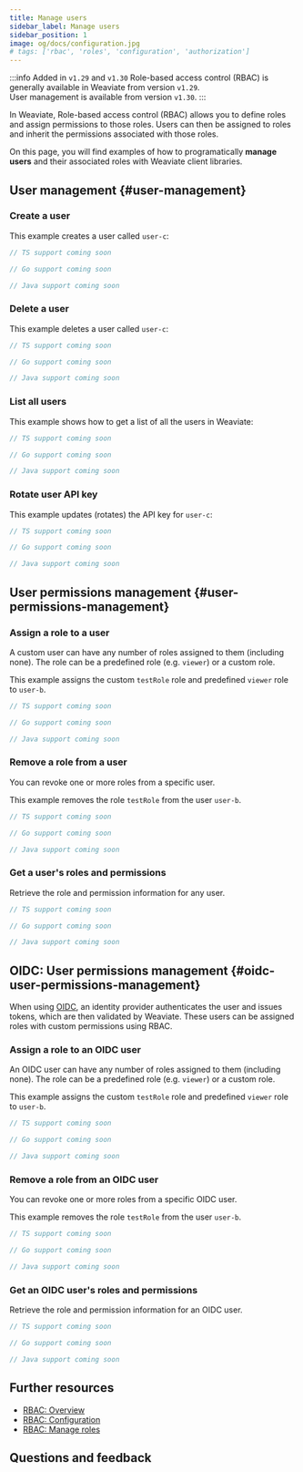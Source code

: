 ```yaml
---
title: Manage users
sidebar_label: Manage users
sidebar_position: 1
image: og/docs/configuration.jpg
# tags: ['rbac', 'roles', 'configuration', 'authorization']
---
```



:::info Added in `v1.29` and `v1.30`
Role-based access control (RBAC) is generally available in Weaviate from version `v1.29`.  
User management is available from version `v1.30`.
:::

In Weaviate, Role-based access control (RBAC) allows you to define roles and assign permissions to those roles. Users can then be assigned to roles and inherit the permissions associated with those roles.

On this page, you will find examples of how to programatically **manage users** and their associated roles with Weaviate client libraries.


<ConfigureRbac />

## User management <i class="fas fa-user-edit"></i> {#user-management}

### Create a user

This example creates a user called `user-c`:

<Tabs groupId="languages">
  <TabItem value="py" label="Python Client v4">
  <FilteredTextBlock
    text={UserPyCode}
    startMarker="# START CreateUser"
    endMarker="# END CreateUser"
    language="py"
  />
  </TabItem>
  <TabItem value="js" label="JS/TS Client v3">

```ts
// TS support coming soon
```

  </TabItem>
  <TabItem value="go" label="Go">

```go
// Go support coming soon
```

  </TabItem>
  <TabItem value="java" label="Java">

```java
// Java support coming soon
```

  </TabItem>
</Tabs>

### Delete a user

This example deletes a user called `user-c`:

<Tabs groupId="languages">
  <TabItem value="py" label="Python Client v4">
  <FilteredTextBlock
    text={UserPyCode}
    startMarker="# START DeleteUser"
    endMarker="# END DeleteUser"
    language="py"
  />
  </TabItem>
  <TabItem value="js" label="JS/TS Client v3">

```ts
// TS support coming soon
```

  </TabItem>
  <TabItem value="go" label="Go">

```go
// Go support coming soon
```

  </TabItem>
  <TabItem value="java" label="Java">

```java
// Java support coming soon
```

  </TabItem>
</Tabs>

### List all users

This example shows how to get a list of all the users in Weaviate:

<Tabs groupId="languages">
  <TabItem value="py" label="Python Client v4">
  <FilteredTextBlock
    text={UserPyCode}
    startMarker="# START ListAllUsers"
    endMarker="# END ListAllUsers"
    language="py"
  />
  </TabItem>
  <TabItem value="js" label="JS/TS Client v3">

```ts
// TS support coming soon
```

  </TabItem>
  <TabItem value="go" label="Go">

```go
// Go support coming soon
```

  </TabItem>
  <TabItem value="java" label="Java">

```java
// Java support coming soon
```

  </TabItem>
</Tabs>

### Rotate user API key

This example updates (rotates) the API key for `user-c`:

<Tabs groupId="languages">
  <TabItem value="py" label="Python Client v4">
  <FilteredTextBlock
    text={UserPyCode}
    startMarker="# START RotateApiKey"
    endMarker="# END RotateApiKey"
    language="py"
  />
  </TabItem>
  <TabItem value="js" label="JS/TS Client v3">

```ts
// TS support coming soon
```

  </TabItem>
  <TabItem value="go" label="Go">

```go
// Go support coming soon
```

  </TabItem>
  <TabItem value="java" label="Java">

```java
// Java support coming soon
```

  </TabItem>
</Tabs>

## User permissions management <i class="fas fa-user-lock"></i> {#user-permissions-management}

### Assign a role to a user

A custom user can have any number of roles assigned to them (including none). The role can be a predefined role (e.g. `viewer`) or a custom role.

This example assigns the custom `testRole` role and predefined `viewer` role to `user-b`.

<Tabs groupId="languages">
  <TabItem value="py" label="Python Client v4">
  <FilteredTextBlock
    text={UserPyCode}
    startMarker="# START AssignRole"
    endMarker="# END AssignRole"
    language="py"
  />
  </TabItem>
  <TabItem value="js" label="JS/TS Client v3">

```ts
// TS support coming soon
```

  </TabItem>
  <TabItem value="go" label="Go">

```go
// Go support coming soon
```

  </TabItem>
  <TabItem value="java" label="Java">

```java
// Java support coming soon
```

  </TabItem>
</Tabs>

### Remove a role from a user

You can revoke one or more roles from a specific user.

This example removes the role `testRole` from the user `user-b`.

<Tabs groupId="languages">
<TabItem value="py" label="Python Client v4">
  <FilteredTextBlock
    text={UserPyCode}
    startMarker="# START RevokeRoles"
    endMarker="# END RevokeRoles"
    language="py"
    />
  </TabItem>
  <TabItem value="js" label="JS/TS Client v3">

```ts
// TS support coming soon
```

  </TabItem>
  <TabItem value="go" label="Go">

```go
// Go support coming soon
```

  </TabItem>
  <TabItem value="java" label="Java">

```java
// Java support coming soon
```

  </TabItem>
</Tabs>

### Get a user's roles and permissions

Retrieve the role and permission information for any user.

<Tabs groupId="languages">
<TabItem value="py" label="Python Client v4">
  <FilteredTextBlock
    text={UserPyCode}
    startMarker="# START ListUserRoles"
    endMarker="# END ListUserRoles"
    language="py"
    />
  </TabItem>
  <TabItem value="js" label="JS/TS Client v3">

```ts
// TS support coming soon
```

  </TabItem>
  <TabItem value="go" label="Go">

```go
// Go support coming soon
```

  </TabItem>
  <TabItem value="java" label="Java">

```java
// Java support coming soon
```

  </TabItem>
</Tabs>

## OIDC: User permissions management <i class="fas fa-user-lock"></i> {#oidc-user-permissions-management}

When using [OIDC](../../config-refs/oidc.md), an identity provider authenticates the user and issues tokens, which are then validated by Weaviate. These users can be assigned roles with custom permissions using RBAC.

### Assign a role to an OIDC user

An OIDC user can have any number of roles assigned to them (including none). The role can be a predefined role (e.g. `viewer`) or a custom role.

This example assigns the custom `testRole` role and predefined `viewer` role to `user-b`.

<Tabs groupId="languages">
  <TabItem value="py" label="Python Client v4">
  <FilteredTextBlock
    text={OidcUserPyCode}
    startMarker="# START AssignOidcUserRole"
    endMarker="# END AssignOidcUserRole"
    language="py"
  />
  </TabItem>
  <TabItem value="js" label="JS/TS Client v3">

```ts
// TS support coming soon
```

  </TabItem>
  <TabItem value="go" label="Go">

```go
// Go support coming soon
```

  </TabItem>
  <TabItem value="java" label="Java">

```java
// Java support coming soon
```

  </TabItem>
</Tabs>

### Remove a role from an OIDC user

You can revoke one or more roles from a specific OIDC user.

This example removes the role `testRole` from the user `user-b`.

<Tabs groupId="languages">
<TabItem value="py" label="Python Client v4">
  <FilteredTextBlock
    text={OidcUserPyCode}
    startMarker="# START RevokeOidcUserRoles"
    endMarker="# END RevokeOidcUserRoles"
    language="py"
    />
  </TabItem>
  <TabItem value="js" label="JS/TS Client v3">

```ts
// TS support coming soon
```

  </TabItem>
  <TabItem value="go" label="Go">

```go
// Go support coming soon
```

  </TabItem>
  <TabItem value="java" label="Java">

```java
// Java support coming soon
```

  </TabItem>
</Tabs>

### Get an OIDC user's roles and permissions

Retrieve the role and permission information for an OIDC user.

<Tabs groupId="languages">
<TabItem value="py" label="Python Client v4">
  <FilteredTextBlock
    text={OidcUserPyCode}
    startMarker="# START ListOidcUserRoles"
    endMarker="# END ListOidcUserRoles"
    language="py"
    />
  </TabItem>
  <TabItem value="js" label="JS/TS Client v3">

```ts
// TS support coming soon
```

  </TabItem>
  <TabItem value="go" label="Go">

```go
// Go support coming soon
```

  </TabItem>
  <TabItem value="java" label="Java">

```java
// Java support coming soon
```

  </TabItem>
</Tabs>

## Further resources

- [RBAC: Overview](./index.mdx)
- [RBAC: Configuration](./configuration.md)
- [RBAC: Manage roles](./manage-roles.mdx)

## Questions and feedback


<DocsFeedback />
